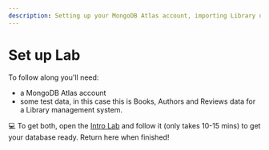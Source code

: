 ```yaml
---
description: Setting up your MongoDB Atlas account, importing Library data 
---
```


# Set up Lab

To follow along you'll need:
- a MongoDB Atlas account
- some test data, in this case this is Books, Authors and Reviews data for a Library management system.

💻 To get both, open the [Intro Lab](https://mongodb-developer.github.io/intro-lab/docs/intro) and follow it (only takes 10-15 mins) to get your database ready. Return here when finished!